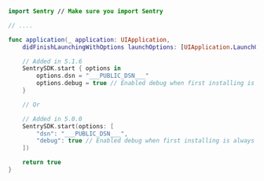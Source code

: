 ```swift
import Sentry // Make sure you import Sentry

// ....

func application(_ application: UIApplication,
    didFinishLaunchingWithOptions launchOptions: [UIApplication.LaunchOptionsKey: Any]?) -> Bool {

    // Added in 5.1.6
    SentrySDK.start { options in
        options.dsn = "___PUBLIC_DSN___"
        options.debug = true // Enabled debug when first installing is always helpful
    }

    // Or

    // Added in 5.0.0
    SentrySDK.start(options: [
        "dsn": "___PUBLIC_DSN___",
        "debug": true // Enabled debug when first installing is always helpful
    ])

    return true
}
```
